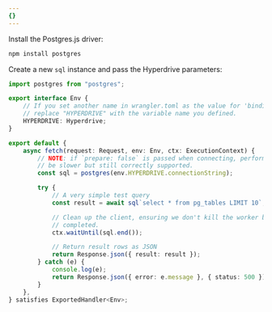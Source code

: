 ```yaml
---
{}
---
```


Install the Postgres.js driver:

```sh
npm install postgres
```

Create a new `sql` instance and pass the Hyperdrive parameters:

```ts
import postgres from "postgres";

export interface Env {
	// If you set another name in wrangler.toml as the value for 'binding',
	// replace "HYPERDRIVE" with the variable name you defined.
	HYPERDRIVE: Hyperdrive;
}

export default {
	async fetch(request: Request, env: Env, ctx: ExecutionContext) {
		// NOTE: if `prepare: false` is passed when connecting, performance will
		// be slower but still correctly supported.
		const sql = postgres(env.HYPERDRIVE.connectionString);

		try {
			// A very simple test query
			const result = await sql`select * from pg_tables LIMIT 10`;

			// Clean up the client, ensuring we don't kill the worker before that is
			// completed.
			ctx.waitUntil(sql.end());

			// Return result rows as JSON
			return Response.json({ result: result });
		} catch (e) {
			console.log(e);
			return Response.json({ error: e.message }, { status: 500 });
		}
	},
} satisfies ExportedHandler<Env>;
```
